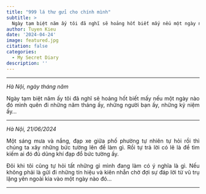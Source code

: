```yaml
---
title: "999 lá thư gửi cho chính mình"
subtitle: >
  Ngày tạm biệt năm ấy tôi đã nghĩ sẽ hoảng hốt biết mấy nếu một ngày nào đó mình quên đi những năm tháng ấy, những người bạn ấy, những kỷ niệm ấy...
author: Tuyen Kieu
date: '2024-04-24'
image: featured.jpg
citation: false
categories:
  - My Secret Diary
description: ''
---
```


---

<p style="text-align:justify"><i>Hà Nội, ngày tháng năm</i></p>

<p style="text-align:justify">Ngày tạm biệt năm ấy tôi đã nghĩ sẽ hoảng hốt biết mấy nếu một ngày nào đó mình quên đi những năm tháng ấy, những người bạn ấy, những kỷ niệm ấy...</p>

---

<p style="text-align:justify"><i>Hà Nội, 21/06/2024</i></p>

<p style="text-align:justify">Một sáng mưa và nắng, đạp xe giữa phố phường tự nhiên tự hỏi rồi thì chúng ta xây những bức tường lên để làm gì. Rồi tự trả lời có lẽ là để tìm kiếm ai đó đủ dũng khí đạp đổ bức tường ấy.</p>

<p style="text-align:justify">Đôi khi tôi cũng tự hỏi tất những gì mình đang làm có ý nghĩa là gì. Nếu không phải là gửi đi những tín hiệu và kiên nhẫn chờ đợi sự đáp lời từ vũ trụ lặng yên ngoài kia vào một ngày nào đó...</p>

---
